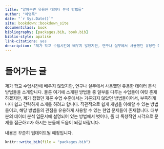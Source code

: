 ```yaml
--- 
title: "알아두면 유용한 데이터 분석 방법들"
author: "이영록"
date: "`r Sys.Date()`"
site: bookdown::bookdown_site
documentclass: book
bibliography: [packages.bib, book.bib]
biblio-style: apalike
link-citations: yes
description: "제가 학교 수업시간에 배우지 않았지만, 연구나 실무에서 사용했던 유용한 데이터 분석 방법들을 소개합니다."
---
```


# 들어가는 글 {-}

제가 학교 수업시간에 배우지 않았지만, 연구나 실무에서 사용했던 유용한 데이터 분석 방법들을 소개합니다. 물론 여기에 소개된 방법들 중 일부를 다루는 수업들이 여럿 존재하겠지만, 제가 접했던 개론 수업 수준에서는 거론되지 않았던 방법들이어서, 부족하게나마 쉽고 간략하게 소개를 하려고 합니다. 직관적으로 쉽게 개념을 이해할 수 있는 방법들이고, 해당 방법들의 관점을 유용하게 사용할 수 있는 현업 문제들이 존재합니다. 대부분의 데이터 분석 입문서에 설명되어 있는 방법에서 벗어나, 좀 더 독창적인 시각으로 문제를 접근하고자 하시는 분들께 도움이 되길 바랍니다.

내용은 꾸준히 업데이트될 예정입니다.

```r
knitr::write_bib(file = "packages.bib")
```

